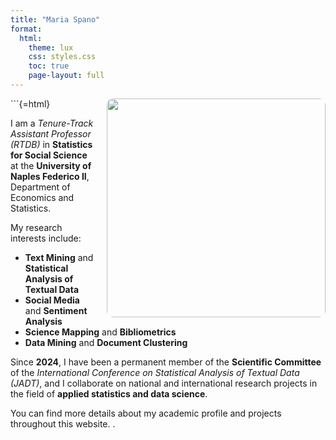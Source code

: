 ```yaml
---
title: "Maria Spano"
format:
  html:
    theme: lux
    css: styles.css
    toc: true
    page-layout: full
---
```


```{=html}
<img src="profile.jpg" style="float: right; width: 350px; margin-left: 20px; border-radius: 10px;">


I am a *Tenure-Track Assistant Professor (RTDB)* in **Statistics for Social Science** at the **University of Naples Federico II**, Department of Economics and Statistics.

My research interests include:

- **Text Mining** and **Statistical Analysis of Textual Data**
- **Social Media** and **Sentiment Analysis**
- **Science Mapping** and **Bibliometrics**
- **Data Mining** and **Document Clustering**

Since **2024**, I have been a permanent member of the **Scientific Committee** of the *International Conference on Statistical Analysis of Textual Data (JADT)*, and I collaborate on national and international research projects in the field of **applied statistics and data science**.

You can find more details about my academic profile and projects throughout this website.
.